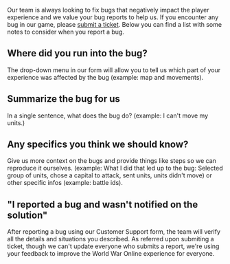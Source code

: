 Our team is always looking to fix bugs that negatively impact the player experience and we value your bug reports to help us. If you encounter any bug in our game, please [submit a ticket](https://www.worldwaronline.com/t/support_guides). Below you can find a list with some notes to consider when you report a bug.

## Where did you run into the bug?

The drop-down menu in our form will allow you to tell us which part of your experience was affected by the bug (example: map and movements).

## Summarize the bug for us

In a single sentence, what does the bug do? (example: I can't move my units.)

## Any specifics you think we should know?

Give us more context on the bugs and provide things like steps so we can reproduce it ourselves. (example: What I did that led up to the bug: Selected group of units, chose a capital to attack, sent units, units didn't move) or other specific infos (example: battle ids).

## "I reported a bug and wasn't notified on the solution"

After reporting a bug using our Customer Support form, the team will verify all the details and situations you described. As referred upon submiting a ticket, though we can't update everyone who submits a report, we're using your feedback to improve the World War Online experience for everyone.
